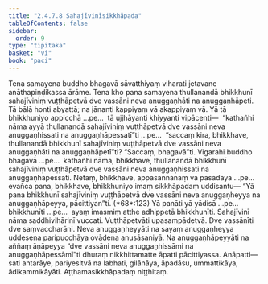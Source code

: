 ```yaml
---
title: "2.4.7.8 Sahajīvinīsikkhāpada"
tableOfContents: false
sidebar:
  order: 9
type: "tipitaka"
basket: "vi"
book: "paci"
---
```



<DynamicBreadcrumb />

<Division number="1107" book="paci">

<Paragraph number="3269" book="paci">
Tena samayena buddho bhagavā sāvatthiyaṃ viharati jetavane anāthapiṇḍikassa ārāme. Tena kho pana samayena thullanandā bhikkhunī sahajīviniṃ vuṭṭhāpetvā dve vassāni neva anuggaṇhāti na anuggaṇhāpeti. Tā bālā honti abyattā; na jānanti kappiyaṃ vā akappiyaṃ vā.
</Paragraph>

<Paragraph number="3270" book="paci">
Yā tā bhikkhuniyo appicchā …pe…  tā ujjhāyanti khiyyanti vipācenti—  “kathañhi nāma ayyā thullanandā sahajīviniṃ vuṭṭhāpetvā dve vassāni neva anuggaṇhissati na anuggaṇhāpessatī”ti …pe…  “saccaṃ kira, bhikkhave, thullanandā bhikkhunī sahajīviniṃ vuṭṭhāpetvā dve vassāni neva anuggaṇhāti na anuggaṇhāpetī”ti? “Saccaṃ, bhagavā”ti. Vigarahi buddho bhagavā …pe…  kathañhi nāma, bhikkhave, thullanandā bhikkhunī sahajīviniṃ vuṭṭhāpetvā dve vassāni neva anuggaṇhissati na anuggaṇhāpessati. Netaṃ, bhikkhave, appasannānaṃ vā pasādāya …pe…  evañca pana, bhikkhave, bhikkhuniyo imaṃ sikkhāpadaṃ uddisantu—
</Paragraph>

</Division>
<Division number="1108" book="paci">

<Paragraph number="3271" book="paci">
<Emphasis>“Yā pana bhikkhunī sahajīviniṃ vuṭṭhāpetvā dve vassāni neva anuggaṇheyya na anuggaṇhāpeyya, pācittiyan”</Emphasis>ti. (*68*:<Emphasis>123</Emphasis>)
</Paragraph>

</Division>
<Division number="1109" book="paci">

<Paragraph number="3272" book="paci">
<Emphasis>Yā panā</Emphasis>ti yā yādisā …pe…  <Emphasis>bhikkhunī</Emphasis>ti …pe…  ayaṃ imasmiṃ atthe adhippetā bhikkhunīti.
</Paragraph>

<Paragraph number="3273" book="paci">
<Emphasis>Sahajīvinī</Emphasis> nāma saddhivihārinī vuccati. <Emphasis>Vuṭṭhāpetvā</Emphasis>ti upasampādetvā. <Emphasis>Dve vassānī</Emphasis>ti dve saṃvaccharāni.
</Paragraph>

<Paragraph number="3274" book="paci">
<Emphasis>Neva anuggaṇheyyā</Emphasis>ti na sayaṃ anuggaṇheyya uddesena paripucchāya ovādena anusāsaniyā.
</Paragraph>

<Paragraph number="3275" book="paci">
<Emphasis>Na anuggaṇhāpeyyā</Emphasis>ti na aññaṃ āṇāpeyya “dve vassāni neva anuggaṇhissāmi na anuggaṇhāpessāmī”ti dhuraṃ nikkhittamatte āpatti pācittiyassa.
</Paragraph>

</Division>
<Division number="1110" book="paci">

<Paragraph number="3276" book="paci">
Anāpatti—  sati antarāye, pariyesitvā na labhati, gilānāya, āpadāsu, ummattikāya, ādikammikāyāti.

</Paragraph>
</Division>

<Paragraph number="3277" type="center" book="paci">
Aṭṭhamasikkhāpadaṃ niṭṭhitaṃ.
</Paragraph>